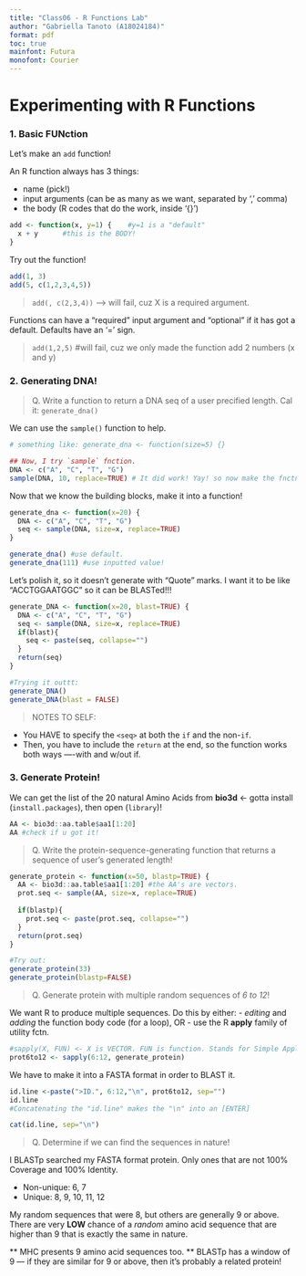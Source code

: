 ```yaml
---
title: "Class06 - R Functions Lab"
author: "Gabriella Tanoto (A18024184)"
format: pdf
toc: true
mainfont: Futura
monofont: Courier
---
```


# Experimenting with R Functions

### 1. Basic FUNction
Let's make an `add` function!

An R function always has 3 things:

- name (pick!)
- input arguments (can be as many as we want, separated by ',' comma)
- the body (R codes that do the work, inside '{}')
```r
add <- function(x, y=1) {    #y=1 is a "default"
  x + y      #this is the BODY!
}
```

Try out the function!
```r
add(1, 3)
add(5, c(1,2,3,4,5))

```

>`add(, c(2,3,4))`  --> will fail, cuz X is a required argument.

Functions can have a "required" input argument and "optional" if it has got a default. Defaults have an '=' sign.


>`add(1,2,5)` #will fail, cuz we only made the function add 2 numbers (x and y)

### 2. Generating DNA!
>Q. Write a function to return a DNA seq of a user precified length. Cal it: `generate_dna()`

We can use the `sample()` function to help.
```r
# something like: generate_dna <- function(size=5) {}

## Now, I try `sample` fnction.
DNA <- c("A", "C", "T", "G")
sample(DNA, 10, replace=TRUE) # It did work! Yay! so now make the fnctn!
```

Now that we know the building blocks, make it into a function!
```r
generate_dna <- function(x=20) {
  DNA <- c("A", "C", "T", "G")
  seq <- sample(DNA, size=x, replace=TRUE)
}

generate_dna() #use default.
generate_dna(111) #use inputted value!
```

Let's polish it, so it doesn't generate with "Quote" marks. I want it to be like "ACCTGGAATGGC" so it can be BLASTed!!!
```r
generate_DNA <- function(x=20, blast=TRUE) {
  DNA <- c("A", "C", "T", "G")
  seq <- sample(DNA, size=x, replace=TRUE)
  if(blast){
    seq <- paste(seq, collapse="")
  }
  return(seq)
}

#Trying it outtt:
generate_DNA()
generate_DNA(blast = FALSE)

```
>NOTES TO SELF:

- You HAVE to specify the `<seq>` at both the `if` and the non-`if`. 
- Then, you have to include the `return` at the end, so the function works both ways —-with and w/out if. 


### 3. Generate Protein!

We can get the list of the 20 natural Amino Acids from **bio3d** <- gotta install (`install.packages`), then open (`library`)!

```r
AA <- bio3d::aa.table$aa1[1:20]
AA #check if u got it!
```

>Q. Write the protein-sequence-generating function that returns a sequence of user's generated length!

```r
generate_protein <- function(x=50, blastp=TRUE) {
  AA <- bio3d::aa.table$aa1[1:20] #the AA's are vectors.
  prot.seq <- sample(AA, size=x, replace=TRUE)
  
  if(blastp){
    prot.seq <- paste(prot.seq, collapse="")
  }
  return(prot.seq)
}

#Try out:
generate_protein(33)
generate_protein(blastp=FALSE)
```

> Q. Generate protein with multiple random sequences of *6 to 12*!

We want R to produce multiple sequences. Do this by either:
- *editing* and *adding* the function body code (for a loop), OR
- use the R **apply** family of utility fctn.

```r

#sapply(X, FUN) <- X is VECTOR. FUN is function. Stands for Simple Apply
prot6to12 <- sapply(6:12, generate_protein)

```



We have to make it into a FASTA format in order to BLAST it. 
```r
id.line <-paste(">ID.", 6:12,"\n", prot6to12, sep="")
id.line
#Concatenating the "id.line" makes the "\n" into an [ENTER]

cat(id.line, sep="\n") 
```

> Q. Determine if we can find the sequences in nature!

I BLASTp searched my FASTA format protein. Only ones that are not 100% Coverage and 100% Identity.

- Non-unique: 6, 7
- Unique: 8, 9, 10, 11, 12

My random sequences that were 8, but others are generally 9 or above. There are very **LOW** chance of a *random* amino acid sequence that are higher than 9 that is exactly the same in nature. 

** MHC presents 9 amino acid sequences too. 
** BLASTp has a window of 9 — if they are similar for 9 or above, then it's probably a related protein!
